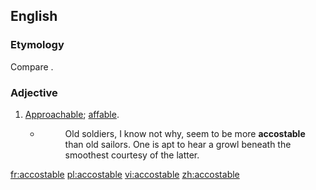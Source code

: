 ==English==

===Etymology===
Compare {{etyl|fr|en}} {{term|accostable|lang=fi}}.

===Adjective===
{{en-adj}}

# {{context|obsolete|rare|lang=en}} [[approachable|Approachable]]; [[affable]].
#* {{w|Nathaniel Hawthorne}}
#*: Old soldiers, I know not why, seem to be more '''accostable''' than old sailors. One is apt to hear a growl beneath the smoothest courtesy of the latter.

[[fr:accostable]]
[[pl:accostable]]
[[vi:accostable]]
[[zh:accostable]]